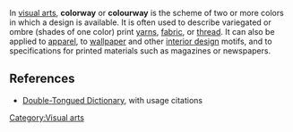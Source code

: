 In [[visual art]]s, '''colorway''' or '''colourway''' is the scheme of two or more colors in which a design is available.  It is often used to describe variegated or ombre (shades of one color) print [[yarn]]s, [[Textile|fabric]], or [[Yarn|thread]].  It can also be applied to [[apparel]], to [[wallpaper]] and other [[interior design]] motifs, and to specifications for printed materials such as magazines or newspapers.

==References==
* [http://www.doubletongued.org/index.php/dictionary/colorway/ Double-Tongued Dictionary], with usage citations

[[Category:Visual arts]]

{{color-stub}}